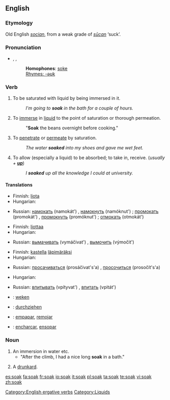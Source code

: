 ==English==

===Etymology===
Old English ''[[socian]]'', from a weak grade of ''[[sucan|sūcan]]'' ‘suck’.

===Pronunciation===
* {{enPR|sōk}}, {{IPA|/səʊk/}}, {{SAMPA|/s@Uk/}}
*: '''Homophones''': [[soke]]
*: [[Rhymes:English:-əʊk|Rhymes: -əʊk]]

===Verb===
{{en-verb}}

# {{intransitive}} To be saturated with liquid by being immersed in it.
#: ''I'm going to '''soak''' in the bath for a couple of hours.''
# {{transitive}} To [[immerse]] in [[liquid]] to the point of saturation or thorough permeation.
#: "'''Soak''' the beans overnight before cooking."
# {{intransitive}} To [[penetrate]] or [[permeate]] by saturation.
#: ''The water '''soaked''' into my shoes and gave me wet feet.''
# {{transitive}} To allow (especially a liquid) to be absorbed; to take in, receive. (''usually + '''[[up]]''''')
#: ''I '''soaked''' up all the knowledge I could at university.''

====Translations====
{{trans-top|to be saturated with liquid by being immersed in it}}
* Finnish: [[liota]]
* Hungarian: {{t-|hu|ázik}}
{{trans-mid}}
* Russian: [[намокать]] (namokát') {{impf}}, [[намокнуть]] (namóknut') {{pf}}; [[промокать]] (promokát') {{impf}}, [[промокнуть]] (promóknut') {{pf}}; [[отмокать]] (otmokát') {{impf}}
{{trans-bottom}}

{{trans-top|to immerse in liquid to the point of saturation or thorough permeation}}
* Finnish: [[liottaa]]
* Hungarian: {{t|hu|áztat}}
{{trans-mid}}
* Russian: [[вымачивать]] (vymáčivat') {{impf}}, [[вымочить]] (výmočit')
{{trans-bottom}}

{{trans-top|to penetrate or permeate by saturation}}
* Finnish: [[kastella]] [[läpimäräksi]]
* Hungarian: {{t|hu|beszívódik}}
{{trans-mid}}
* Russian: [[просачиваться]] (prosáčivat's'a) {{impf}}, [[просочиться]] (prosočít's'a) {{pf}}
{{trans-bottom}}

{{trans-top|to allow (especially a liquid) to be absorbed}}
* Hungarian: {{t|hu|felszív}}
{{trans-mid}}
* Russian: [[впитывать]] (vpítyvat') {{impf}}, [[впитать]] (vpitát') {{pf}}
{{trans-bottom}}

{{checktrans-top}}
* {{ttbc|Dutch}}: [[weken]]
* {{ttbc|German}}: [[durchziehen]]
{{checktrans-mid}}
* {{ttbc|Spanish}}: [[empapar]], [[remojar]]
* {{ttbc|Portuguese}}: [[encharcar]], [[ensopar]]
{{checktrans-bottom}}

===Noun===
{{en-noun}}

# An immersion in water etc.
#* "After the climb, I had a nice long '''soak''' in a bath."
# {{cattag2|Slang|UK}} A [[drunkard]].

[[Category:English ergative verbs]]
[[Category:Liquids]]

[[es:soak]]
[[fa:soak]]
[[fr:soak]]
[[io:soak]]
[[it:soak]]
[[pl:soak]]
[[ta:soak]]
[[te:soak]]
[[vi:soak]]
[[zh:soak]]